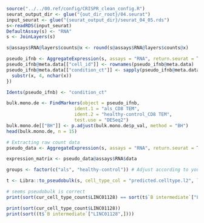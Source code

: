 ```r
source("../../00.ref/config/CRISPR_clean_config.R")
seurat_output_dir <- glue("{out_dir_root}/04.seurat")
input_seurat <- glue("{seurat_output_dir}/seurat_04_05.rds")
s<-readRDS(input_seurat)
DefaultAssay(s) <- "RNA"
s <- JoinLayers(s)
```

```r
s@assays$RNA@layers$counts@x <- round(s@assays$RNA@layers$counts@x)

pseudo_ifnb <- AggregateExpression(s, assays = "RNA", return.seurat = T, group.by = c("orig.ident", "diagnosis_general", "predicted.celltype.l2"))
pseudo_ifnb@meta.data[["cell_id"]] <- rownames(pseudo_ifnb@meta.data)
pseudo_ifnb@meta.data[["condition_ct"]] <- sapply(pseudo_ifnb@meta.data$cell_id, function(x){
  substr(x, 4, nchar(x))
})

Idents(pseudo_ifnb) <- "condition_ct"

bulk.mono.de <- FindMarkers(object = pseudo_ifnb, 
                         ident.1 = "als_CD8 TEM", 
                         ident.2 = "healthy-control_CD8 TEM",
                         test.use = "DESeq2")
bulk.mono.de[["BH"]] <- p.adjust(bulk.mono.de$p_val, method = "BH")
head(bulk.mono.de, n = 15)
```

```r
# Extracting raw count data
pseudo_data <- AggregateExpression(s, assays = "RNA", return.seurat = T, group.by = c("diagnosis_general", "orig.ident", "predicted.celltype.l2"))

expression_matrix <- pseudo_data@assays$RNA$data

groups <- factor(c("als", "healthy-control")) # Adjust according to your groups

```
```r
t <- Libra::to_pseudobulk(s, cell_type_col = "predicted.celltype.l2", label_col = "diagnosis_general", replicate_col = "orig.ident")

# seems pseudobulk is correct 
print(sort(cur_cell_type_count$LINC01128) == sort(t$`B intermediate`["LINC01128",]))

print(sort(cur_cell_type_count$LINC01128))
print(sort((t$`B intermediate`["LINC01128",])))
```

